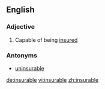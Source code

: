 ==English==

===Adjective===
{{en-adj}}

# Capable of being [[insure]]d

===Antonyms===
*[[uninsurable]]

{{anagrams:en/abeilnrsu}}
[[de:insurable]]
[[vi:insurable]]
[[zh:insurable]]